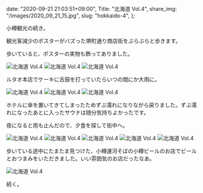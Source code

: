  date: "2020-09-21 21:03:51+09:00",
  Title: "北海道 Vol.4",
  share_img: "/images/2020_09_21_15.jpg",
  slug: "hokkaido-4",
};

小樽観光の続き。

観光客減少のポスターがバズった堺町通り商店街をぶらぶらと歩きます。

歩いていると、ポスターの実物も飾ってありました。

![北海道 Vol.4](/images/2020_09_21_14.jpg)
![北海道 Vol.4](/images/2020_09_21_15.jpg)
![北海道 Vol.4](/images/2020_09_21_16.jpg)

ルタオ本店でケーキに舌鼓を打っていたらいつの間にか大雨に。

![北海道 Vol.4](/images/2020_09_21_17.jpg)
![北海道 Vol.4](/images/2020_09_21_18.jpg)
![北海道 Vol.4](/images/2020_09_21_19.jpg)

ホテルに傘を置いてきてしまったためずぶ濡れになりながら戻りました。ずぶ濡れになったあとに入ったサウナは随分気持ちよかったです。

夜になると雨も止んだので、夕食を探して街中へ。

![北海道 Vol.4](/images/2020_09_21_20.jpg)
![北海道 Vol.4](/images/2020_09_21_21.jpg)
![北海道 Vol.4](/images/2020_09_21_22.jpg)
![北海道 Vol.4](/images/2020_09_21_23.jpg)
![北海道 Vol.4](/images/2020_09_21_24.jpg)

歩いている途中にたまたま見つけた、小樽運河そばの小樽ビールのお店でビールとおつまみをいただきました。いい雰囲気のお店だったなあ。

![北海道 Vol.4](/images/2020_09_21_25.jpg)

続く。
